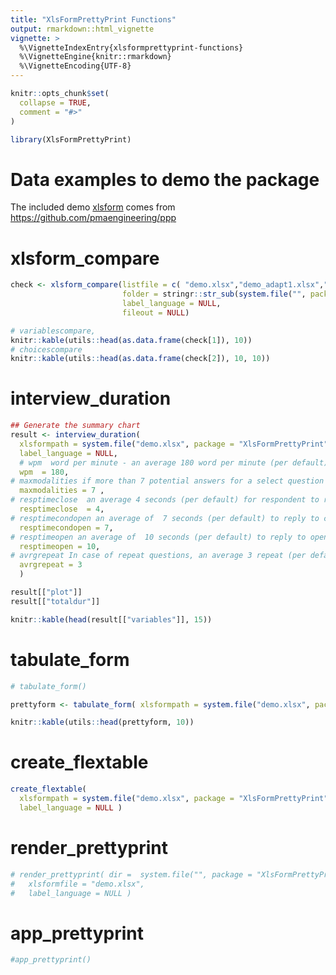 ```yaml
---
title: "XlsFormPrettyPrint Functions"
output: rmarkdown::html_vignette
vignette: >
  %\VignetteIndexEntry{xlsformprettyprint-functions}
  %\VignetteEngine{knitr::rmarkdown}
  %\VignetteEncoding{UTF-8}
---
```


```r
knitr::opts_chunk$set(
  collapse = TRUE,
  comment = "#>"
)
```

```r
library(XlsFormPrettyPrint)
```

<!-- WARNING - This vignette is generated by {fusen} from /dev/dev_doc_fusen.Rmd: do not edit by hand -->

# Data examples to demo the package

<!-- 
 Store your dataset in a directory named "inst/" at the root of your project.
 Use it for your tests in this Rmd thanks to `pkgload::load_all()` to make it available
and `system.file()` to read it in your examples.
-->

The included demo [xlsform](https://github.com/Edouard-Legoupil/XlsFormPrettyPrint/blob/master/inst/demo.xlsx?raw=true) comes from [https://github.com/pmaengineering/ppp](https://github.com/pmaengineering/ppp)


# xlsform_compare

```r

check <- xlsform_compare(listfile = c( "demo.xlsx","demo_adapt1.xlsx","demo_adapt2.xlsx"),  
                         folder = stringr::str_sub(system.file("", package = "XlsFormPrettyPrint"), end = -1) ,                    
                         label_language = NULL,
                         fileout = NULL)

# variablescompare,
knitr::kable(utils::head(as.data.frame(check[1]), 10))
# choicescompare
knitr::kable(utils::head(as.data.frame(check[2]), 10, 10))

```

# interview_duration

```r
## Generate the summary chart
result <- interview_duration( 
  xlsformpath = system.file("demo.xlsx", package = "XlsFormPrettyPrint"), 
  label_language = NULL,
  # wpm  word per minute - an average 180 word per minute (per default) required to read loudly the text
  wpm  = 180, 
# maxmodalities if more than 7 potential answers for a select question (per default)- then we assume that those modalities will not be read by the enumerator - but rather selected based on an open answer - and not be accounted for the modalities duration estimation
  maxmodalities = 7 , 
# resptimeclose  an average 4 seconds (per default) for respondent to reply for closed questions
  resptimeclose  = 4,
# resptimecondopen an average of  7 seconds (per default) to reply to conditional text question (accounting for question type of "other, please specify"). 
  resptimecondopen = 7,
# resptimeopen an average of  10 seconds (per default) to reply to open text question. 
  resptimeopen = 10,
# avrgrepeat In case of repeat questions, an average 3 repeat (per default) is accounted for. 
  avrgrepeat = 3 
  )

result[["plot"]]
result[["totaldur"]]

knitr::kable(head(result[["variables"]], 15))

```

# tabulate_form

```r
# tabulate_form()

prettyform <- tabulate_form( xlsformpath = system.file("demo.xlsx", package = "XlsFormPrettyPrint") )

knitr::kable(utils::head(prettyform, 10))

```

# create_flextable

```r
create_flextable(
  xlsformpath = system.file("demo.xlsx", package = "XlsFormPrettyPrint"),
  label_language = NULL )
```

# render_prettyprint

    

  

```r
# render_prettyprint( dir =  system.file("", package = "XlsFormPrettyPrint"),
#   xlsformfile = "demo.xlsx",
#   label_language = NULL )
```

  

  


# app_prettyprint

  

```r
#app_prettyprint()
```

  

  



